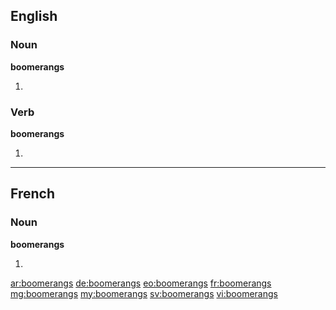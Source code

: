 ==English==

===Noun===
'''boomerangs'''

# {{plural of|boomerang}}

===Verb===
'''boomerangs'''

# {{third-person singular of|boomerang}}

----

==French==

===Noun===
'''boomerangs''' {{m}}

# {{plural of|boomerang|lang=fr}}

[[ar:boomerangs]]
[[de:boomerangs]]
[[eo:boomerangs]]
[[fr:boomerangs]]
[[mg:boomerangs]]
[[my:boomerangs]]
[[sv:boomerangs]]
[[vi:boomerangs]]